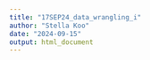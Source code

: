 ```yaml
---
title: "17SEP24_data_wrangling_i"
author: "Stella Koo"
date: "2024-09-15"
output: html_document
---
```


